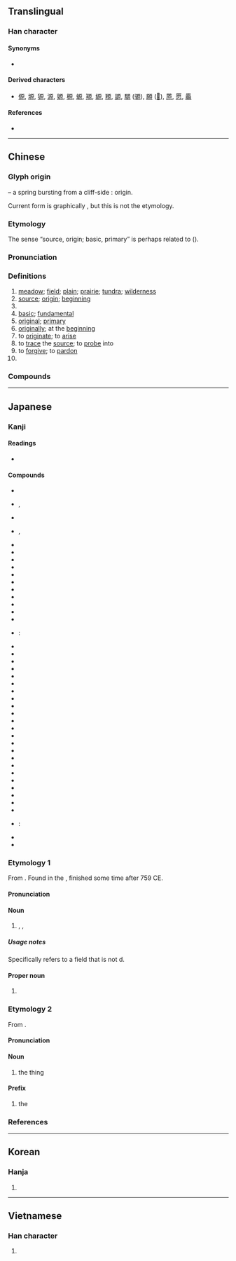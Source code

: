 {{character info/new}}
{{also|厡}}
==Translingual==

===Han character===
{{Han char|rn=27|rad=厂|as=08|sn=10|four=71296|canj=MHAF|ids=⿸厂⿱白小}}

====Synonyms====
* {{sense|origin}} {{l|mul|元}}

====Derived characters====
* [[傆]], [[塬]], [[獂]], [[源]], [[嫄]], [[榞]], [[螈]], [[羱]], [[縓]], [[豲]], [[謜]], [[騵]] ([[𫘪]]), [[願]] ([[𫖸]]), [[蒝]], [[愿]], [[厵]]

====References====
* {{Han ref|kx=0162.030|dkj=02973|dj=0368.230|hdz=10074.090|uh=539F|ud=21407|bh=ADEC|bd=44524}}

----

==Chinese==
{{zh-forms|alt=厡,邍-“plain”}}

===Glyph origin===
{{Han etyl}}
{{liushu|i}} – a spring {{zh-l|*泉}} bursting from a cliff-side {{zh-l|*厂}}: origin.

Current form is graphically {{Han compound|厂|白|小}}, but this is not the etymology.

===Etymology===
The sense “source, origin; basic, primary” is perhaps related to {{och-l|元|head; principal; first; great}} ({{zh-ref|Qiu, 1988}}).

===Pronunciation===
{{zh-pron
|m=yuán
|c=jyun4
|h=pfs=ngièn
|md=nguòng
|mn=goân
|w=3nyyoe
|mc=y
|oc=y
|cat=n,a,adv,v,pn
}}

===Definitions===
{{zh-hanzi}}

# [[meadow]]; [[field]]; [[plain]]; [[prairie]]; [[tundra]]; [[wilderness]]
# [[source]]; [[origin]]; [[beginning]]
# {{zh-original|源|fountainhead; source}}
# [[basic]]; [[fundamental]]
# [[original]]; [[primary]]
# [[originally]]; at the [[beginning]]
# to [[originate]]; to [[arise]]
# to [[trace]] the [[source]]; to [[probe]] into
# to [[forgive]]; to [[pardon]]
# {{surname|lang=zh}}

===Compounds===
{{zh-der|原來|原始|中原|原理|原諒|原名|不可勝原|原子符號|原故|如火燎原|原有|原子彈|原子落塵|原舊|原子時代|原地踏步|原是|互惠原則|九九歸原|原子團|原始反終|一貫原理|凍原|名原|原舞者|原汁|原作|原宥|平原|原住民|原形質|中質原油|原案|原索動物|原始人|北極凍原|九原|依原|原味|原子序數|原人|原子論|九原可作|原審|大原則|原物|德干高原|原形畢露|中原逐鹿|原型|原價|原犯|原子序|原意|原水|原田|原道|原始林|傳染原|原起|帶原者|原始程式|原由|侵蝕平原|原本|情有可原|原木|原子核|恆河平原|原告|原板|原裝|冰原|復原|原點|原生植物|中原大學|原廟|原質|原心|原始社會|平原君|平原十日|原生林|彭巴草原|峻原|山西高原|原罪|原圖卡|原生礦物|原子熱|原樣|原來如此|原稿|平原督郵|小原流|原始見終|原擬|原說|原煤|原子量|原子鐘|原料|原生代|原則|伊朗高原|原色|原始要終|原動力|原貌|事物紀原|原子雲|大草原|原任|嘉南平原|原子能|堆積平原|原生質|原職|原文書|原子爐|原棉|原因論|太原|原配|原訴|原子戰爭|克原子|原音帶|三原色|周原|巴西高原|反本還原|原頭|原野|原處|原著|原聲帶|原籍|原畫|原生海岸|原生動物|原璧歸趙|原狀|原版|原油|原文|原憲貧|原形|原封不動|原封|原委|原始藝術|原始佛教|原始主義|原因|原原本本|原先|原班人馬|原子筆|中原音韻|原子|原主|原隰|原定|原件|學習高原|中原板蕩|河套平原|江漢平原|松遼平原|海岸平原|沖積平原|成都平原|根原|神經原|東北平原|皖北平原|波河平原|拔本塞原|燎原之火|物歸原主|暴骨原野|清原正本|病原|抗原|本原|深知原委|略跡原心|病原蟲|瘧原蟲|病原菌|當原|略跡原情|現出原身|燎原|溥原|數學原理|熱河高原|漠南草原|準平原|星火燎原|樂遊原|有本有原|衣原體|荒原|蠟原型|見原|起原|虎落平原|華北平原|返本還原|葉原|脊令在原|蘭陽平原|黃淮平原|黃土高原|鶺鴒在原|鴒原|還原|高原期|高原|高原之舟|膠原|雲貴高原|顯露原形|菌原體|糖原|非病原菌|露原形|陝北高原|苔原|苔原氣候|蒙古高原|關東平原|逐鹿中原|重質原油|郊原|還原焰|還原反應|過敏原|誠信原則|逢原|草原|還原劑|西原借款|藏北高原|莽原|草原氣候}}

----

==Japanese==

===Kanji===
{{ja-kanji|grade=2|rs=厂08}}

====Readings====
* {{ja-readings
|goon=[[ごん]] (gon) {{non-joyo-reading}}
|kanon=[[げん]] (gen), {{qualifier|historical}} [[ぐゑん]] (gwen)
|kanyoon=[[がん]] (gan), {{qualifier|historical}} [[ぐわん]] (gwan) {{non-joyo-reading}}
|kun=[[はら]] (hara)
|nanori=[[た]] (ta), [[ばる]] (baru), [[ら]] (ra), [[わた]] (wata), [[わら]] (wara)
}}

====Compounds====
{{der-top|Compounds}}
* {{ja-r|原%料|げん%りょう}}
* {{ja-r|草%原|そう%げん}}, {{ja-r|草%原|くさ%はら}}
* {{ja-r|原%語|げん%ご}}
* {{ja-r|笹%原|ささ%わら}}, {{ja-r|笹%原|ささ%はら}}
* {{ja-r|砂%原|すな%はら}}
* {{ja-r|原%稿|げん%こう}}
* {{ja-r|原%理|げん%り}}
* {{ja-r|原%産|げん%さん}}
* {{ja-r|原%素|げん%そ}}
* {{ja-r|原%始|げん%し}}
* {{ja-r|原%油|げん%ゆ}}
* {{ja-r|原%因|げん%いん}}
* {{ja-r|原%子|げん%し}}
* {{ja-r|原%作|げん%さく}}
* {{ja-r|原%則|げん%そく}}
* {{ja-r|原%子 番%号|げん%し ばん%ごう}}: {{l|en|atomic number}}
* {{ja-r|原%潜|げん%せん}}
* {{ja-r|原%価 計%算|げん%か けい%さん}}
* {{ja-r|医%原%性 疾%患|い%げん%せい しっ%かん}}
* {{ja-r|広%原|こう%げん}}
* {{ja-r|雪%原|せつ%げん}}
* {{ja-r|原%動%機|げん%どう%き}}
* {{ja-r|原%名|げん%めい}}
* {{ja-r|医%原%病|い%げん%びょう}}
* {{ja-r|原%爆|げん%ばく}}
* {{ja-r|原%水%爆|げん%すい%ばく}}
* {{ja-r|高%原|こう%げん}}
* {{ja-r|高%天%原|たか%あま%はら}}
* {{ja-r|医%原|い%げん}}
* {{ja-r|海%原|うな%ばら}}
* {{ja-r|原%子 序%数|げん%し じょ%すう}}
* {{ja-r|原%子%序|げん%し%じょ}}
* {{ja-r|原%液|げん%えき}}
* {{ja-r|原%義|げん%ぎ}}
* {{ja-r|原%本|げん%ぽん}}
* {{ja-r|原%状|げん%じょう}}
* {{ja-r|原%文|げん%ぶん}}
* {{ja-r|原%子%核|げん%し%かく}}
* {{ja-r|原%発|げん%ぱつ}}
* {{ja-r|原%形%質|げん%けい%しつ}}: {{l|en|protoplasm}}
* {{ja-r|関ヶ原|^せきヶはら}}
* {{ja-r|与%那%原|よ%な%ばる}}
{{der-bottom}}

===Etymology 1===
{{ja-kanjitab|yomi=k|はら}}

From {{inh|ja|ojp|sort=はら|-}}.  Found in the ''{{w|Man'yōshū}}'', finished some time after 759 CE.

====Pronunciation====
{{ja-pron|yomi=k|はら|acc=1|acc_ref=DJR}}

====Noun====
{{ja-noun|はら}}

# {{l|en|meadow}}, {{l|en|plain}}, {{l|en|field}}

=====Usage notes=====
Specifically refers to a field that is not {{l|en|cultivate}}d.

====Proper noun====
{{ja-pos|はら|proper}}

# {{surname|lang=ja|sort=はら}}

===Etymology 2===
{{ja-kanjitab|yomi=o|げん}}

From {{der|ja|ltc|原|tr={{IPAchar|/ŋʉɐn/}}||source; origin; beginning}}.

====Pronunciation====
{{ja-pron|yomi=kanon|げん|acc=1|acc_ref=DJR}}

====Noun====
{{ja-noun|げん}}

# the {{l|en|original}} thing

====Prefix====
{{ja-pos|prefix|げん}}

# the {{l|en|original}}
#: {{ja-usex|'''原'''文、'''原'''材料|'''げん'''ぶん、'''げん'''-ざいりょう|'''original''' document, '''original''' / '''raw''' materials}}

===References===
<references/>

----

==Korean==

===Hanja===
{{ko-hanja|hangeul=[[원]]|rv=won|mr=wŏn}}

# {{defn|lang=ko|sort=厂08}}

----

==Vietnamese==

===Han character===
{{vi-hantu|[[nguyên]], [[nguyễn]]|rs=厂08}}

# {{defn|lang=vi|sort=厂08}}